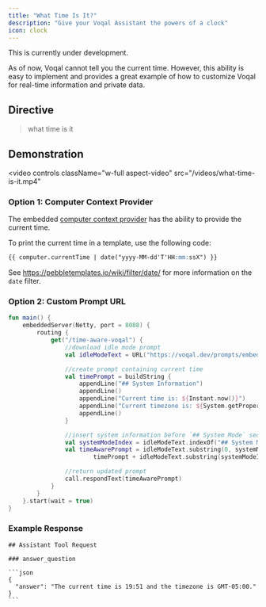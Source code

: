 ```yaml
---
title: "What Time Is It?"
description: "Give your Voqal Assistant the powers of a clock"
icon: clock
---
```


<Warning>This is currently under development.</Warning>

As of now, Voqal cannot tell you the current time. However, this ability is easy to implement and provides a great
example of how to customize Voqal for real-time information and private data.

## Directive

> what time is it

## Demonstration

<video
  controls
  className="w-full aspect-video"
  src="/videos/what-time-is-it.mp4"
></video>

### Option 1: Computer Context Provider

The embedded [computer context provider](/context/embedded/computer) has the ability to provide the current time.

To print the current time in a template, use the following code:
```markdown
{{ computer.currentTime | date("yyyy-MM-dd'T'HH:mm:ssX") }}
```

See https://pebbletemplates.io/wiki/filter/date/ for more information on the `date` filter.

### Option 2: Custom Prompt URL

```kotlin
fun main() {
    embeddedServer(Netty, port = 8080) {
        routing {
            get("/time-aware-voqal") {
                //download idle mode prompt
                val idleModeText = URL("https://voqal.dev/prompts/embedded/voqal-idle-mode.md").readText()

                //create prompt containing current time
                val timePrompt = buildString {
                    appendLine("## System Information")
                    appendLine()
                    appendLine("Current time is: ${Instant.now()}")
                    appendLine("Current timezone is: ${System.getProperty("user.timezone")}")
                    appendLine()
                }

                //insert system information before `## System Mode` section
                val systemModeIndex = idleModeText.indexOf("## System Mode")
                val timeAwarePrompt = idleModeText.substring(0, systemModeIndex) +
                        timePrompt + idleModeText.substring(systemModeIndex)

                //return updated prompt
                call.respondText(timeAwarePrompt)
            }
        }
    }.start(wait = true)
}
```

### Example Response

````
## Assistant Tool Request

### answer_question

```json
{
  "answer": "The current time is 19:51 and the timezone is GMT-05:00."
}
```
````

